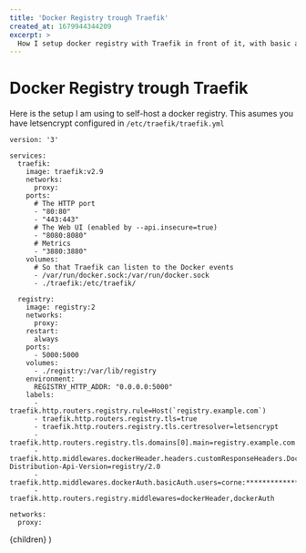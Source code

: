 ```yaml
---
title: 'Docker Registry trough Traefik'
created_at: 1679944344209
excerpt: >
  How I setup docker registry with Traefik in front of it, with basic auth.
---
```


# Docker Registry trough Traefik

Here is the setup I am using to self-host a docker registry. This asumes you have letsencrypt configured
in `/etc/traefik/traefik.yml`

```
version: '3'

services:
  traefik:
    image: traefik:v2.9
    networks:
      proxy:
    ports:
      # The HTTP port
      - "80:80"
      - "443:443"
      # The Web UI (enabled by --api.insecure=true)
      - "8080:8080"
      # Metrics
      - "3880:3880"
    volumes:
      # So that Traefik can listen to the Docker events
      - /var/run/docker.sock:/var/run/docker.sock
      - ./traefik:/etc/traefik/

  registry:
    image: registry:2
    networks:
      proxy:
    restart:
      always
    ports:
      - 5000:5000
    volumes:
      - ./registry:/var/lib/registry
    environment:
      REGISTRY_HTTP_ADDR: "0.0.0.0:5000"
    labels:
      - traefik.http.routers.registry.rule=Host(`registry.example.com`)
      - traefik.http.routers.registry.tls=true
      - traefik.http.routers.registry.tls.certresolver=letsencrypt
      - traefik.http.routers.registry.tls.domains[0].main=registry.example.com
      - traefik.http.middlewares.dockerHeader.headers.customResponseHeaders.Docker-Distribution-Api-Version=registry/2.0
      - traefik.http.middlewares.dockerAuth.basicAuth.users=corne:********************
      - traefik.http.routers.registry.middlewares=dockerHeader,dockerAuth

networks:
  proxy:

```

  <Layout title="Docker Registry trough Traefik">{children}</Layout>
)
